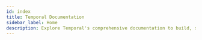 ```yaml
---
id: index
title: Temporal Documentation
sidebar_label: Home
description: Explore Temporal's comprehensive documentation to build, scale, and manage reliable, fault-tolerant workflows with Workflow-as-Code solutions.
---
```


<!--
<div className="docs-landing-header">
  <div className="container">
    <h2> What is Temporal? </h2>

    <div className="description-section">

      <p>Temporal is an open-source development platform for building reliable and durable applications.
      Temporal ensures that your application behaves correctly despite failure conditions by guaranteeing that it will keep running, no matter what happens.</p>
    </div>

    <img
      src="/homepage/sdk-logos-with-ruby.png"
      alt="SDK Logo Banner"
      className="fixed-size-logo"
    />
  </div>
</div>
-->


<TemporalDocsLanding />
